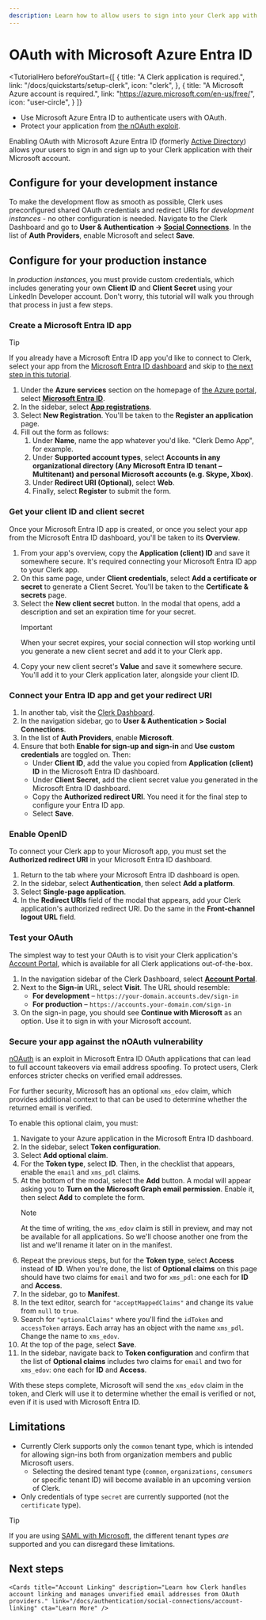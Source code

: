 ---
description: Learn how to allow users to sign into your Clerk app with their Microsoft account using OAuth.
---

# OAuth with Microsoft Azure Entra ID

<TutorialHero
  beforeYouStart={[
    {
      title: "A Clerk application is required.",
      link: "/docs/quickstarts/setup-clerk",
      icon: "clerk",
    },
    {
      title: "A Microsoft Azure account is required.",
      link: "https://azure.microsoft.com/en-us/free/",
      icon: "user-circle",
    }
  ]}
>

- Use Microsoft Azure Entra ID to authenticate users with OAuth.
- Protect your application from [the nOAuth exploit](https://www.descope.com/blog/post/noauth).

</TutorialHero>

Enabling OAuth with Microsoft Azure Entra ID (formerly [Active Directory](https://learn.microsoft.com/en-us/entra/fundamentals/new-name)) allows your users to sign in and sign up to your Clerk application with their Microsoft account.

## Configure for your development instance

To make the development flow as smooth as possible, Clerk uses preconfigured shared OAuth credentials and redirect URIs for *development instances* - no other configuration is needed. Navigate to the Clerk Dashboard and go to **User & Authentication -> [Social Connections](https://dashboard.clerk.com/last-active?path=user-authentication/social-connections)**. In the list of **Auth Providers**, enable Microsoft and select **Save**.

## Configure for your production instance

In *production instances*, you must provide custom credentials, which includes generating your own **Client ID** and **Client Secret** using your LinkedIn Developer account. Don't worry, this tutorial will walk you through that process in just a few steps.

<Steps>

### Create a Microsoft Entra ID app

> [!TIP]
> If you already have a Microsoft Entra ID app you'd like to connect to Clerk, select your app from the [Microsoft Entra ID dashboard](https://portal.azure.com/#home) and skip to [the next step in this tutorial](#get-your-client-id-and-client-secret).

1. Under the **Azure services** section on the homepage of [the Azure portal](https://portal.azure.com/#home), select **[Microsoft Entra ID](https://portal.azure.com/#view/Microsoft_AAD_IAM/ActiveDirectoryMenuBlade/~/Overview)**.
1. In the sidebar, select **[App registrations](https://portal.azure.com/#view/Microsoft_AAD_IAM/ActiveDirectoryMenuBlade/~/RegisteredApps)**.
1. Select **New Registration**. You'll be taken to the **Register an application** page.
1. Fill out the form as follows:
    1. Under **Name**, name the app whatever you'd like. "Clerk Demo App", for example.
    1. Under **Supported account types**, select **Accounts in any organizational directory (Any Microsoft Entra ID tenant – Multitenant) and personal Microsoft accounts (e.g. Skype, Xbox)**.
    1. Under **Redirect URI (Optional)**, select **Web**.
    1. Finally, select **Register** to submit the form.

### Get your client ID and client secret

Once your Microsoft Entra ID app is created, or once you select your app from the Microsoft Entra ID dashboard, you'll be taken to its **Overview**.

1. From your app's overview, copy the **Application (client) ID** and save it somewhere secure. It's required connecting your Microsoft Entra ID app to your Clerk app.
1. On this same page, under **Client credentials**, select **Add a certificate or secret** to generate a Client Secret. You'll be taken to the **Certificate & secrets** page.
1. Select the **New client secret** button. In the modal that opens, add a description and set an expiration time for your secret.
    > [!IMPORTANT]
    > When your secret expires, your social connection will stop working until you generate a new client secret and add it to your Clerk app.
1. Copy your new client secret's **Value** and save it somewhere secure. You'll add it to your Clerk application later, alongside your client ID.

### Connect your Entra ID app and get your redirect URI

1. In another tab, visit the [Clerk Dashboard](https://dashboard.clerk.com/last-active?path=user-authentication/social-connections).
1. In the navigation sidebar, go to **User & Authentication > Social Connections**.
1. In the list of **Auth Providers**, enable **Microsoft**.
1. Ensure that both **Enable for sign-up and sign-in** and **Use custom credentials** are toggled on. Then:
    - Under **Client ID**, add the value you copied from **Application (client) ID** in the Microsoft Entra ID dashboard.
    - Under **Client Secret**, add the client secret value you generated in the Microsoft Entra ID dashboard.
    - Copy the **Authorized redirect URI**. You need it for the final step to configure your Entra ID app.
    - Select **Save**.

### Enable OpenID

To connect your Clerk app to your Microsoft app, you must set the **Authorized redirect URI** in your Microsoft Entra ID dashboard.

1. Return to the tab where your Microsoft Entra ID dashboard is open.
1. In the sidebar, select **Authentication**, then select **Add a platform**.
1. Select **Single-page application**.
1. In the **Redirect URIs** field of the modal that appears, add your Clerk application's authorized redirect URI. Do the same in the **Front-channel logout URL** field.

### Test your OAuth

The simplest way to test your OAuth is to visit your Clerk application's [Account Portal](/docs/account-portal/overview), which is available for all Clerk applications out-of-the-box.

1. In the navigation sidebar of the Clerk Dashboard, select [**Account Portal**](https://dashboard.clerk.com/last-active?path=account-portal).
1. Next to the **Sign-in** URL, select **Visit**. The URL should resemble:
    - **For development** – `https://your-domain.accounts.dev/sign-in`
    - **For production** – `https://accounts.your-domain.com/sign-in`
1. On the sign-in page, you should see **Continue with Microsoft** as an option. Use it to sign in with your Microsoft account.

### Secure your app against the nOAuth vulnerability

[nOAuth](https://www.descope.com/blog/post/noauth) is an exploit in Microsoft Entra ID OAuth applications that can lead to full account takeovers via email address spoofing. To protect users, Clerk enforces stricter checks on verified email addresses.

For further security, Microsoft has an optional `xms_edov` claim, which provides additional context to that can be used to determine whether the returned email is verified.

To enable this optional claim, you must:

1. Navigate to your Azure application in the Microsoft Entra ID dashboard.
1. In the sidebar, select **Token configuration**.
1. Select **Add optional claim**.
1. For the **Token type**, select **ID**. Then, in the checklist that appears, enable the `email` and `xms_pdl` claims.
1. At the bottom of the modal, select the **Add** button. A modal will appear asking you to **Turn on the Microsoft Graph email permission**. Enable it, then select **Add** to complete the form.
    > [!NOTE]
    > At the time of writing, the `xms_edov` claim is still in preview, and may not be available for all applications. So we'll choose another one from the list and we'll rename it later on in the manifest.
1. Repeat the previous steps, but for the **Token type**, select **Access** instead of **ID**. When you're done, the list of **Optional claims** on this page should have two claims for `email` and two for `xms_pdl`: one each for **ID** and **Access**.
1. In the sidebar, go to **Manifest**.
1. In the text editor, search for `"acceptMappedClaims"` and change its value from `null` to `true`.
1. Search for `"optionalClaims"` where you'll find the `idToken` and `accessToken` arrays. Each array has an object with the name `xms_pdl`. Change the name to `xms_edov`.
1. At the top of the page, select **Save**.
1. In the sidebar, navigate back to **Token configuration** and confirm that the list of **Optional claims** includes two claims for `email` and two for `xms_edov`: one each for **ID** and **Access**.

With these steps complete, Microsoft will send the `xms_edov` claim in the token, and Clerk will use it to determine whether the email is verified or not, even if it is used with Microsoft Entra ID.

</Steps>

## Limitations

- Currently Clerk supports only the `common` tenant type, which is intended for allowing sign-ins both from organization members and public Microsoft users.
    - Selecting the desired tenant type (`common`, `organizations`, `consumers` or specific tenant ID) will become available in an upcoming version of Clerk.
- Only credentials of type `secret` are currently supported (not the `certificate` type).

> [!TIP]
If you are using [SAML with Microsoft](/docs/authentication/saml/azure), the different tenant types *are* supported and you can disregard these limitations.

## Next steps

<div className="container mx-auto my-4">
  <div className="grid grid-cols-1 gap-6 md:grid-cols-2">
    <Cards title="SAML SSO with Microsoft Azure AD" description="Learn how to integrate Microsoft Azure AD with Clerk using SAML SSO." link="/docs/authentication/saml/azure" cta="Learn More" />

    <Cards title="Account Linking" description="Learn how Clerk handles account linking and manages unverified email addresses from OAuth providers." link="/docs/authentication/social-connections/account-linking" cta="Learn More" />
  </div>
</div>
